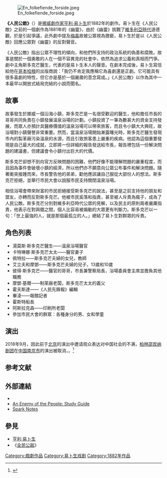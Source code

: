 [[File:En_folkefiende_forside.jpeg|thumb]]

'''《人民公敵》'''（{{lang-no|En folkefiende|italic=yes}}）是[[挪威|挪威]][[劇作家|劇作家]][[亨利·易卜生|亨利·易卜生]]於1882年的劇作。易卜生在《人民公敵》之前的一個劇作為1881年的《幽靈》，由於《幽靈》挑戰了[[維多利亞時代|維多利亞時代]]道德觀，於是引起爭議，此外劇中提及[[梅毒|梅毒]]故被公眾視為猥褻，易卜生於是以《人民公敵》回應公眾對《幽靈》的反對聲音。

《人民公敵》指出公眾不理性的傾向，和他們所支持的政治系統的偽善和腐敗。故事是關於一個勇敢的人在一個不容異見的社會中，依然為追求公義和真相而鬥爭。劇中主角斯多克芒醫生，代表的是易卜生本人的聲音。在劇本完成後，易卜生寫信給他在[[哥本哈根|哥本哈根]]的出版商說：「我仍不肯定我應稱它為喜劇還是正劇。它可能具有很多喜劇的特性，但它亦是基於一個嚴肅的意念寫成。」《人民公敵》以作為其中一本最早以開放式結局完結的小說而聞名。

==故事==
故事發生於挪威一個沿海小鎮，斯多克芒是一名很受歡迎的醫生，他和擔任市長的哥哥共同負責在小鎮發展溫泉浴場的計劃。小鎮投資了一筆為數甚大的資金支持發展，而眾人亦預計具醫療價值的溫泉浴場可以帶來旅客，而且令小鎮大大興旺，故浴場對小鎮聲譽非常重要。然而，當溫泉浴場開始漸露曙光時，斯多克芒醫生發現市內的製革廠污染溫泉的水源，而且引致旅客患上嚴重的疾病。他認為這個重要發現是自己最大的成就，立即將一份詳細的報告發送給市長，報告裡包括一份解決問題的建議書，但建議會令小鎮付出巨大的代價。

斯多克芒卻想不到向官方反映問題的困難，他們好像不能理解問題的嚴重程度，而且因為事件會破壞小鎮的經濟，所以他們亦不願意向公眾公布事件和解決問題。隨著衝突接踵而來，市長警告他的弟弟，勸他應該讓自己服從大部份人的想法。斯多克芒拒絕，並舉行市民大會以說服市民支持關閉溫泉浴場。

相信浴場會帶來財富的市民拒絕接受斯多克芒的說法，甚至是之前支持他的朋友和盟友，亦轉而反對斯多克芒。他被市民奚落和指責，甚至被人斥責為瘋子，成為了人民公敵。斯多克芒分別對維多利亞時代公眾的見解，以及民主的原則兩者嚴厲指責，他表示在對與錯之間，個人比容易被煽動的大眾更有判斷力。斯多克芒以一句：「世上最強的人，就是那個最孤立的人。」總結了易卜生對群眾的斥責。

== 角色列表 ==
* 湯莫斯·斯多克芒醫生——溫泉浴場醫官
* 卡特琳娜·斯多克芒太太——醫官妻子
* 佩特拉——斯多克芒夫婦的女兒，教師
* 艾立夫和摩鄧——斯多克芒夫婦的兒子，13歲和10歲
* 彼得·斯多克芒——醫官的哥哥，市長兼警察局長，浴場委員會主席並擔負其他職務
* 摩鄧·基爾——制革廠老闆，斯多克芒太太的義父
* 霍夫斯達——《人民先鋒報》編輯
* 畢淩——報館記者
* 霍斯特船長
* 阿斯拉克森——印刷所老闆
* 參加市民大會的群眾：各種身分的男、女和學童

==演出==
2018年9月，因此前于[[北京|北京]]的演出中邀请观众表达对中国社会的不满，[[德国柏林邵宾纳剧院|柏林邵宾纳剧团]]在[[中华人民共和国|中国]][[南京市|南京市]]的演出被取消，。<ref>{{Cite news|url=https://cn.nytimes.com/china/20180914/china-ibsen-play/|title=易卜生话剧《人民公敌》在中国遭审查|date=2018-09-14|newspaper=纽约时报中文网|accessdate=2018-09-15|language=zh|archive-date=2020-11-29|archive-url=https://web.archive.org/web/20201129171611/https://cn.nytimes.com/china/20180914/china-ibsen-play/|dead-url=no}}</ref>

== 参考文献 ==
{{Reflist}}

== 外部連結 ==
* {{Gutenberg|no=2446|name=An Enemy of the People}}
* [http://www.cummingsstudyguides.net/EnemyPeople.html#Enemy%20of%20the%20People  An Enemy of the People: Study Guide] {{Wayback|url=http://www.cummingsstudyguides.net/EnemyPeople.html#Enemy%20of%20the%20People |date=20201125190204 }}
* [http://www.sparknotes.com/lit/enemyofthepeople/ Spark Notes] {{Wayback|url=http://www.sparknotes.com/lit/enemyofthepeople/ |date=20210106093107 }}

== 參見 ==
* [[亨利·易卜生|亨利·易卜生]]
* 《[[全民公敌|全民公敌]]》

{{DEFAULTSORT:人民公敌}}
[[Category:戲劇作品|Category:戲劇作品]]
[[Category:易卜生戏剧|Category:易卜生戏剧]]
[[Category:1882年作品|Category:1882年作品]]